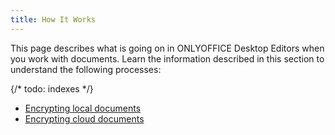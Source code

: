 ```yaml
---
title: How It Works
---
```

This page describes what is going on in ONLYOFFICE Desktop Editors when you work with documents. Learn the information described in this section to understand the following processes:

{/* todo: indexes */}

- [Encrypting local documents](/desktop-editors/get-started/how-it-works/encrypting-local-documents)
- [Encrypting cloud documents](/desktop-editors/get-started/how-it-works/encrypting-cloud-documents)
